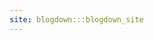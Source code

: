 ```yaml
---
site: blogdown:::blogdown_site
---
```


<meta http-equiv = "refresh" content = "2; url = https://ranks.rogerjbos.com/rankings"/>
